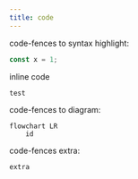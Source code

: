 ```yaml
---
title: code
---
```


code-fences to syntax highlight:

```ts
const x = 1;
```

inline code

`test`

code-fences to diagram:

```mermaid
flowchart LR
    id
```

code-fences extra:

```some thing else
extra
```
